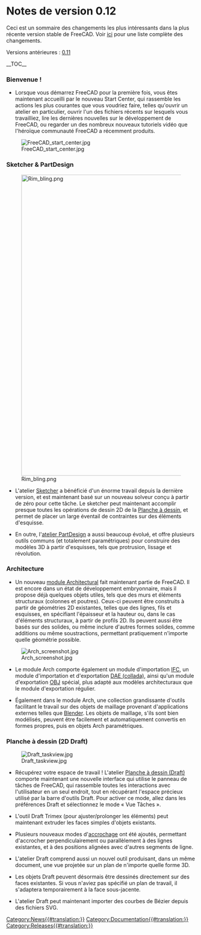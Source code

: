 = Notes de version 0.12 =

Ceci est un sommaire des changements les plus intéressants dans la plus récente version stable de FreeCAD. Voir [http://www.freecadweb.org/tracker/changelog_page.php ici] pour une liste complète des changements.

Versions antérieures : [[Release notes 0.11|0.11]]

__TOC__

=== Bienvenue ! ===

* Lorsque vous démarrez FreeCAD pour la première fois, vous êtes maintenant accueilli par le nouveau Start Center, qui rassemble les actions les plus courantes que vous voudriez faire, telles qu'ouvrir un atelier en particulier, ouvrir l'un des fichiers récents sur lesquels vous travailliez, lire les dernières nouvelles sur le développement de FreeCAD, ou regarder un des nombreux nouveaux tutoriels vidéo que l'héroïque communauté FreeCAD a récemment produits.

[[Image:FreeCAD start center.jpg]]

=== Sketcher & PartDesign ===

[[Image:Rim bling.png|800px]]

* L'atelier [[Sketcher Workbench/fr|Sketcher]] a bénéficié d'un énorme travail depuis la dernière version, et est maintenant basé sur un nouveau solveur conçu à partir de zéro pour cette tâche. Le sketcher peut maintenant accomplir presque toutes les opérations de dessin 2D de la [[Draft Workbench/fr|Planche à dessin]], et permet de placer un large éventail de contraintes sur des éléments d'esquisse.

* En outre, l'[[PartDesign Workbench/fr|atelier PartDesign]] a aussi beaucoup évolué, et offre plusieurs outils communs (et totalement paramétriques) pour construire des modèles 3D à partir d'esquisses, tels que protrusion, lissage et révolution.

=== Architecture ===

* Un nouveau [[Arch Workbench/fr|module Architectural]] fait maintenant partie de FreeCAD. Il est encore  dans un état de développement embryonnaire, mais il propose déjà quelques objets utiles, tels que des murs et éléments structuraux (colonnes et poutres). Ceux-ci peuvent être construits à partir de géométries 2D existantes, telles que des lignes, fils et esquisses, en spécifiant l'épaisseur et la hauteur ou, dans le cas d'éléments structuraux, à partir de profils 2D. Ils peuvent aussi être basés sur des solides, ou même inclure d'autres formes solides, comme additions ou même soustractions, permettant pratiquement n'importe quelle géométrie possible.

[[Image:Arch_screenshot.jpg]]

* Le module Arch comporte également un module d'importation [[wikipedia:fr:Industry_Foundation_Classes|IFC]], un module d'importation et d'exportation [[:wikipedia:fr:Collaborative_Design_Activity|DAE (collada)]], ainsi qu'un module d'exportation [[:wikipedia:fr:Objet_3D_(format_de_fichier)|OBJ]] spécial, plus adapté aux modèles architecturaux que le module d'exportation régulier.

* Également dans le module Arch, une collection grandissante d'outils facilitant le travail sur des objets de maillage provenant d'applications externes telles que [http://www.blender.org Blender]. Les objets de maillage, s'ils sont bien modélisés, peuvent être facilement et automatiquement convertis en formes propres, puis en objets Arch paramétriques.

=== Planche à dessin (2D Draft) ===

[[Image:Draft_taskview.jpg]]

* Récupérez votre espace de travail ! L'atelier [[Draft_Workbench/fr|Planche à dessin (Draft)]] comporte maintenant une nouvelle interface qui utilise le panneau de tâches de FreeCAD, qui rassemble toutes les interactions avec l'utilisateur en un seul endroit, tout en récupérant l'espace précieux utilisé par la barre d'outils Draft. Pour activer ce mode, allez dans les préférences Draft et sélectionnez le mode « Vue Tâches ».

* L'outil Draft Trimex (pour ajuster/prolonger les éléments) peut maintenant extruder les faces simples d'objets existants.

* Plusieurs nouveaux modes d'[[Draft_Snap/fr|accrochage]] ont été ajoutés, permettant d'accrocher perpendiculairement ou parallèlement à des lignes existantes, et à des positions alignées avec d'autres segments de ligne.

* L'atelier Draft comprend aussi un nouvel outil produisant, dans un même document, une vue projetée sur un plan de n'importe quelle forme 3D.

* Les objets Draft peuvent désormais être dessinés directement sur des faces existantes. Si vous n'aviez pas spécifié un plan de travail, il s'adaptera temporairement à la face sous-jacente.

* L'atelier Draft peut maintenant importer des courbes de Bézier depuis des fichiers SVG.


{{languages/fr | {{en|Release_notes_0.12}} {{es|Release_notes_0.12/es}} {{it|Release_notes_0.12/it}} {{pl|Release_notes_0.12/pl}} {{ru|Release_notes_0.12/ru}} }}


[[Category:News{{#translation:}}]]
[[Category:Documentation{{#translation:}}]]
[[Category:Releases{{#translation:}}]]